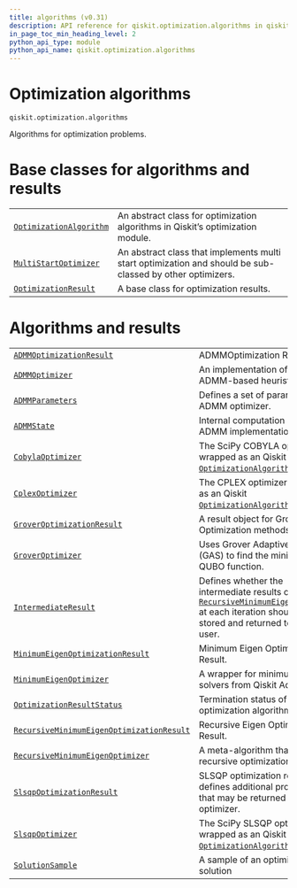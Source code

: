 ```yaml
---
title: algorithms (v0.31)
description: API reference for qiskit.optimization.algorithms in qiskit v0.31
in_page_toc_min_heading_level: 2
python_api_type: module
python_api_name: qiskit.optimization.algorithms
---
```


<span id="module-qiskit.optimization.algorithms" />

<span id="qiskit-optimization-algorithms" />

<span id="optimization-algorithms-qiskit-optimization-algorithms" />

# Optimization algorithms

`qiskit.optimization.algorithms`

Algorithms for optimization problems.

# Base classes for algorithms and results

|                                                                                                                                        |                                                                                                           |
| -------------------------------------------------------------------------------------------------------------------------------------- | --------------------------------------------------------------------------------------------------------- |
| [`OptimizationAlgorithm`](qiskit.optimization.algorithms.OptimizationAlgorithm "qiskit.optimization.algorithms.OptimizationAlgorithm") | An abstract class for optimization algorithms in Qiskit’s optimization module.                            |
| [`MultiStartOptimizer`](qiskit.optimization.algorithms.MultiStartOptimizer "qiskit.optimization.algorithms.MultiStartOptimizer")       | An abstract class that implements multi start optimization and should be sub-classed by other optimizers. |
| [`OptimizationResult`](qiskit.optimization.algorithms.OptimizationResult "qiskit.optimization.algorithms.OptimizationResult")          | A base class for optimization results.                                                                    |

# Algorithms and results

|                                                                                                                                                                                              |                                                                                                                                                                                                                                                                                |
| -------------------------------------------------------------------------------------------------------------------------------------------------------------------------------------------- | ------------------------------------------------------------------------------------------------------------------------------------------------------------------------------------------------------------------------------------------------------------------------------ |
| [`ADMMOptimizationResult`](qiskit.optimization.algorithms.ADMMOptimizationResult "qiskit.optimization.algorithms.ADMMOptimizationResult")                                                    | ADMMOptimization Result.                                                                                                                                                                                                                                                       |
| [`ADMMOptimizer`](qiskit.optimization.algorithms.ADMMOptimizer "qiskit.optimization.algorithms.ADMMOptimizer")                                                                               | An implementation of the ADMM-based heuristic.                                                                                                                                                                                                                                 |
| [`ADMMParameters`](qiskit.optimization.algorithms.ADMMParameters "qiskit.optimization.algorithms.ADMMParameters")                                                                            | Defines a set of parameters for ADMM optimizer.                                                                                                                                                                                                                                |
| [`ADMMState`](qiskit.optimization.algorithms.ADMMState "qiskit.optimization.algorithms.ADMMState")                                                                                           | Internal computation state of the ADMM implementation.                                                                                                                                                                                                                         |
| [`CobylaOptimizer`](qiskit.optimization.algorithms.CobylaOptimizer "qiskit.optimization.algorithms.CobylaOptimizer")                                                                         | The SciPy COBYLA optimizer wrapped as an Qiskit [`OptimizationAlgorithm`](qiskit.optimization.algorithms.OptimizationAlgorithm "qiskit.optimization.algorithms.OptimizationAlgorithm").                                                                                        |
| [`CplexOptimizer`](qiskit.optimization.algorithms.CplexOptimizer "qiskit.optimization.algorithms.CplexOptimizer")                                                                            | The CPLEX optimizer wrapped as an Qiskit [`OptimizationAlgorithm`](qiskit.optimization.algorithms.OptimizationAlgorithm "qiskit.optimization.algorithms.OptimizationAlgorithm").                                                                                               |
| [`GroverOptimizationResult`](qiskit.optimization.algorithms.GroverOptimizationResult "qiskit.optimization.algorithms.GroverOptimizationResult")                                              | A result object for Grover Optimization methods.                                                                                                                                                                                                                               |
| [`GroverOptimizer`](qiskit.optimization.algorithms.GroverOptimizer "qiskit.optimization.algorithms.GroverOptimizer")                                                                         | Uses Grover Adaptive Search (GAS) to find the minimum of a QUBO function.                                                                                                                                                                                                      |
| [`IntermediateResult`](qiskit.optimization.algorithms.IntermediateResult "qiskit.optimization.algorithms.IntermediateResult")                                                                | Defines whether the intermediate results of [`RecursiveMinimumEigenOptimizer`](qiskit.optimization.algorithms.RecursiveMinimumEigenOptimizer "qiskit.optimization.algorithms.RecursiveMinimumEigenOptimizer") at each iteration should be stored and returned to the end user. |
| [`MinimumEigenOptimizationResult`](qiskit.optimization.algorithms.MinimumEigenOptimizationResult "qiskit.optimization.algorithms.MinimumEigenOptimizationResult")                            | Minimum Eigen Optimizer Result.                                                                                                                                                                                                                                                |
| [`MinimumEigenOptimizer`](qiskit.optimization.algorithms.MinimumEigenOptimizer "qiskit.optimization.algorithms.MinimumEigenOptimizer")                                                       | A wrapper for minimum eigen solvers from Qiskit Aqua.                                                                                                                                                                                                                          |
| [`OptimizationResultStatus`](qiskit.optimization.algorithms.OptimizationResultStatus "qiskit.optimization.algorithms.OptimizationResultStatus")                                              | Termination status of an optimization algorithm.                                                                                                                                                                                                                               |
| [`RecursiveMinimumEigenOptimizationResult`](qiskit.optimization.algorithms.RecursiveMinimumEigenOptimizationResult "qiskit.optimization.algorithms.RecursiveMinimumEigenOptimizationResult") | Recursive Eigen Optimizer Result.                                                                                                                                                                                                                                              |
| [`RecursiveMinimumEigenOptimizer`](qiskit.optimization.algorithms.RecursiveMinimumEigenOptimizer "qiskit.optimization.algorithms.RecursiveMinimumEigenOptimizer")                            | A meta-algorithm that applies a recursive optimization.                                                                                                                                                                                                                        |
| [`SlsqpOptimizationResult`](qiskit.optimization.algorithms.SlsqpOptimizationResult "qiskit.optimization.algorithms.SlsqpOptimizationResult")                                                 | SLSQP optimization result, defines additional properties that may be returned by the optimizer.                                                                                                                                                                                |
| [`SlsqpOptimizer`](qiskit.optimization.algorithms.SlsqpOptimizer "qiskit.optimization.algorithms.SlsqpOptimizer")                                                                            | The SciPy SLSQP optimizer wrapped as an Qiskit [`OptimizationAlgorithm`](qiskit.optimization.algorithms.OptimizationAlgorithm "qiskit.optimization.algorithms.OptimizationAlgorithm").                                                                                         |
| [`SolutionSample`](qiskit.optimization.algorithms.SolutionSample "qiskit.optimization.algorithms.SolutionSample")                                                                            | A sample of an optimization solution                                                                                                                                                                                                                                           |

